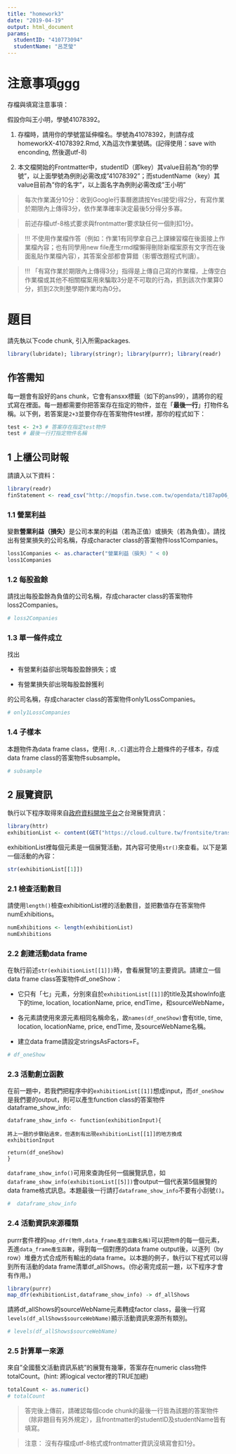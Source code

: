 ```yaml
---
title: "homework3"
date: "2019-04-19"
output: html_document
params:
  studentID: "410773094"
  studentName: "呂芝瑩"
---
```

# 注意事項ggg

存檔與填寫注意事項：

假設你叫王小明，學號41078392。

  1. 存檔時，請用你的學號當延伸檔名。學號為41078392，則請存成homeworkX-41078392.Rmd, X為這次作業號碼。(記得使用：save with enconding, 然後選utf-8)

  2. 本文檔開始的Frontmatter中，studentID（即key）其value目前為"你的學號"，以上面學號為例則必需改成"41078392"；而studentName（key）其value目前為"你的名字"，以上面名字為例則必需改成"王小明"
  
> 每次作業滿分10分：收到Google行事曆邀請按Yes(接受)得2分，有寫作業於期限內上傳得3分，依作業準確率決定最後5分得分多寡。

> 前述存檔utf-8格式要求與frontmatter要求缺任何一個則扣1分。

> !!! 不使用作業檔作答（例如：作業1有同學拿自己上課練習檔在後面接上作業檔內容；也有同學用new file產生rmd檔懶得刪除新檔案原有文字而在後面亂貼作業檔內容），其答案全部都會算錯（影響改題程式判讀）。

> !!! 「有寫作業於期限內上傳得3分」指得是上傳自己寫的作業檔，上傳空白作業檔或其他不相關檔案用來騙取3分是不可取的行為，抓到該次作業算0分，抓到2次則整學期作業均為0分。

# 題目

請先執以下code chunk, 引入所需packages. 
```r
library(lubridate); library(stringr); library(purrr); library(readr)
```

## 作答需知
每一題會有設好的ans chunk，它會有ansxx標籤（如下的ans99），請將你的程式寫在裡面。每一題都需要你把答案存在指定的物件，並在「**最後一行**」打物件名稱。以下例，若答案是`2+3`並要你存在答案物件test裡，那你的程式如下：
```r
test <- 2+3 # 答案存在指定test物件
test # 最後一行打指定物件名稱
```

## 1 上櫃公司財報
請讀入以下資料：
```r
library(readr)
finStatement <- read_csv("http://mopsfin.twse.com.tw/opendata/t187ap06_O_ci.csv")
```

### 1.1 營業利益
變數**營業利益（損失）**是公司本業的利益（若為正值）或損失（若為負值）。請找出有營業損失的公司名稱，存成character class的答案物件loss1Companies。
```r
loss1Companies <- as.character("營業利益（損失）" < 0)
loss1Companies
```

### 1.2 每股盈餘
請找出每股盈餘為負值的公司名稱，存成character class的答案物件loss2Companies。
```r

# loss2Companies
```

### 1.3 單一條件成立

找出

  * 有營業利益卻出現每股盈餘損失；或
  
  * 有營業損失卻出現每股盈餘獲利
  
的公司名稱，存成character class的答案物件only1LossCompanies。

```r

# only1LossCompanies
```

### 1.4 子樣本
本題物件為data frame class，使用`[.R,.C]`選出符合上題條件的子樣本，存成data frame class的答案物件subsample。
```r

# subsample
```

## 2 展覽資訊

執行以下程序取得來自[政府資料開放平台](https://data.gov.tw/dataset/6012)之台灣展覽資訊：
```r
library(httr)
exhibitionList <- content(GET("https://cloud.culture.tw/frontsite/trans/SearchShowAction.do?method=doFindTypeJ&category=6"))
```
exhibitionList裡每個元素是一個展覽活動，其內容可使用`str()`來查看。以下是第一個活動的內容：
```r
str(exhibitionList[[1]])
```

### 2.1 檢查活動數目

請使用`length()`檢查exhibitionList裡的活動數目，並把數值存在答案物件numExhibitions。
```r
numExhibitions <- length(exhibitionList)
numExhibitions
```

### 2.2 創建活動data frame

在執行前述`str(exhibitionList[[1]])`時，會看展覽1的主要資訊。請建立一個data frame class答案物件df_oneShow：

  * 它只有「七」元素，分別來自於`exhibitionList[[1]]`的title及其showInfo底下的time, location, locationName, price, endTime，和sourceWebName，
  
  * 各元素請使用來源元素相同名稱命名，故`names(df_oneShow)`會有title, time, location, locationName, price, endTime, 及sourceWebName名稱。
  
  * 建立data frame請設定stringsAsFactors=F。


```r
# df_oneShow
```

### 2.3 活動創立函數
在前一題中，若我們把程序中的`exhibitionList[[1]]`想成input，而`df_oneShow`是我們要的output，則可以產生function class的答案物件dataframe_show_info:
```
dataframe_show_info <- function(exhibitionInput){

將上一題的步驟貼過來，但遇到有出現exhibitionList[[1]]的地方換成exhibitionInput

return(df_oneShow)
}
```
`dataframe_show_info()`可用來查詢任何一個展覽訊息，如`dataframe_show_info(exhibitionList[[5]])`會output一個代表第5個展覽的data frame格式訊息。本題最後一行請打`dataframe_show_info`不要有小刮號`()`。

```r
#  dataframe_show_info
```

### 2.4 活動資訊來源種類

purrr套件裡的`map_dfr(物件,data_frame產生函數名稱)`可以把`物件`的每一個元素，丟進`data_frame產生函數`，得到每一個對應的data frame output後，以逐列（by row）堆疊方式合成所有輸出的data frame。以本題的例子，執行以下程式可以得到所有活動的data frame清單df_allShows。(你必需完成前一題，以下程序才會有作用。)
```r
library(purrr)
map_dfr(exhibitionList,dataframe_show_info) -> df_allShows
```

請將df_allShows的sourceWebName元素轉成factor class，最後一行寫`levels(df_allShows$sourceWebName)`顯示活動資訊來源所有類別。

```r
# levels(df_allShows$sourceWebName)
```

### 2.5 計算單一來源
來自"全國藝文活動資訊系統"的展覽有幾筆，答案存在numeric class物件totalCount。(hint: 將logical vector裡的TRUE加總)

```r
totalCount <- as.numeric()
# totalCount
```


> 答完後上傳前，請確認每個code chunk的最後一行皆為該題的答案物件（除非題目有另外規定），且frontmatter的studentID及studentName皆有填寫。

> 注意： 沒有存檔成utf-8格式或frontmatter資訊沒填寫會扣1分。
